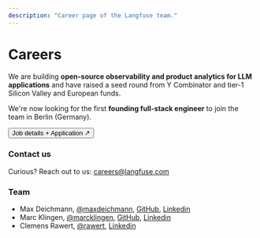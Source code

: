 ```yaml
---
description: "Career page of the Langfuse team."
---
```



# Careers

We are building **open-source observability and product analytics for LLM applications** and have raised a seed round from Y Combinator and tier-1 Silicon Valley and European funds.

We're now looking for the first **founding full-stack engineer** to join the team in Berlin (Germany).

<Button size="lg" className="my-5 mx-auto">
  <Link href="https://www.ycombinator.com/companies/langfuse/jobs/EubPOiS-1-founding-engineer">
    Job details + Application ↗
  </Link>
</Button>

### Contact us

Curious? Reach out to us: careers@langfuse.com

### Team

- Max Deichmann, [@maxdeichmann](https://x.com/maxdeichmann), [GitHub](https://github.com/maxdeichmann), [Linkedin](https://www.linkedin.com/in/maxdeichmann/)
- Marc Klingen, [@marcklingen](https://x.com/marcklingen), [GitHub](https://github.com/marcklingen), [Linkedin](https://www.linkedin.com/in/marcklingen/)
- Clemens Rawert, [@rawert](https://x.com/rawert), [Linkedin](https://www.linkedin.com/in/rawert/)
